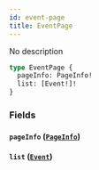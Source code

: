 ```yaml
---
id: event-page
title: EventPage
---
```


No description

```graphql
type EventPage {
  pageInfo: PageInfo!
  list: [Event!]!
}
```

### Fields

#### `pageInfo` ([`PageInfo`](/cyberconnect-api/reference/objects/page-info))

#### `list` ([`Event`](/V1/cyberconnect-api/reference/interfaces/event))
